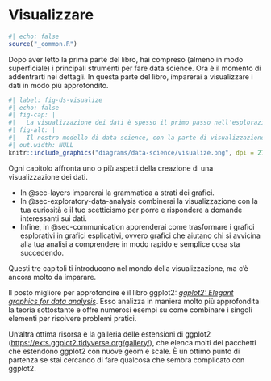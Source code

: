 # Visualizzare {#sec-visualizzare .unnumbered}

```r
#| echo: false
source("_common.R")
```

Dopo aver letto la prima parte del libro, hai compreso (almeno in modo superficiale) i principali strumenti per fare data science. Ora è il momento di addentrarti nei dettagli. In questa parte del libro, imparerai a visualizzare i dati in modo più approfondito.

```r
#| label: fig-ds-visualize
#| echo: false
#| fig-cap: |
#|   La visualizzazione dei dati è spesso il primo passo nell'esplorazione dei dati.
#| fig-alt: |
#|   Il nostro modello di data science, con la parte di visualizzazione evidenziata in blu.
#| out.width: NULL
knitr::include_graphics("diagrams/data-science/visualize.png", dpi = 270)
```

Ogni capitolo affronta uno o più aspetti della creazione di una visualizzazione dei dati.

- In @sec-layers imparerai la grammatica a strati dei grafici.
- In @sec-exploratory-data-analysis combinerai la visualizzazione con la tua curiosità e il tuo scetticismo per porre e rispondere a domande interessanti sui dati.
- Infine, in @sec-communication apprenderai come trasformare i grafici esplorativi in grafici esplicativi, ovvero grafici che aiutano chi si avvicina alla tua analisi a comprendere in modo rapido e semplice cosa sta succedendo.

Questi tre capitoli ti introducono nel mondo della visualizzazione, ma c'è ancora molto da imparare.

Il posto migliore per approfondire è il libro ggplot2: [*ggplot2: Elegant graphics for data analysis*](https://ggplot2-book.org/). Esso analizza in maniera molto più approfondita la teoria sottostante e offre numerosi esempi su come combinare i singoli elementi per risolvere problemi pratici.

Un'altra ottima risorsa è la galleria delle estensioni di ggplot2 (<https://exts.ggplot2.tidyverse.org/gallery/>), che elenca molti dei pacchetti che estendono ggplot2 con nuove geom e scale. È un ottimo punto di partenza se stai cercando di fare qualcosa che sembra complicato con ggplot2.
